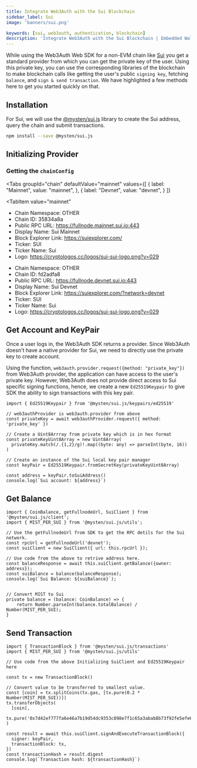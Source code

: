 ```yaml
---
title: Integrate Web3Auth with the Sui Blockchain
sidebar_label: Sui
image: 'banners/sui.png'

keywords: [sui, web3auth, authentication, blockchain]
description: 'Integrate Web3Auth with the Sui Blockchain | Embedded Wallets'
---
```



While using the Web3Auth Web SDK for a non-EVM chain like [Sui](https://sui.io/) you get a standard provider from which you can get the private key of the user. Using this private key, you can use the corresponding libraries of the blockchain to make blockchain calls like getting the user's public `signing key`, fetching `balance`, and `sign & send transaction`. We have highlighted a few methods here to get you started quickly on that.

## Installation

For Sui, we will use the [@mysten/sui.js](https://www.npmjs.com/package/@mysten/sui.js) library to create the Sui address, query the chain and submit transactions.

```bash npm2yarn
npm install --save @mysten/sui.js
```

## Initializing Provider

### Getting the `chainConfig`

<Tabs
 groupId="chain"
 defaultValue="mainnet"
  values={[
    { label: "Mainnet", value: "mainnet", },
    { label: "Devnet", value: "devnet", }
  ]}
>
<TabItem
  value="mainnet"
>

- Chain Namespace: OTHER
- Chain ID: 35834a8a
- Public RPC URL: https://fullnode.mainnet.sui.io:443
- Display Name: Sui Mainnet
- Block Explorer Link: https://suiexplorer.com/
- Ticker: SUI
- Ticker Name: Sui
- Logo: https://cryptologos.cc/logos/sui-sui-logo.png?v=029

</TabItem>

<TabItem value="devnet">

- Chain Namespace: OTHER
- Chain ID: fd2adfa8
- Public RPC URL: https://fullnode.devnet.sui.io:443
- Display Name: Sui Devnet
- Block Explorer Link: https://suiexplorer.com/?network=devnet
- Ticker: SUI
- Ticker Name: Sui
- Logo: https://cryptologos.cc/logos/sui-sui-logo.png?v=029

</TabItem>
</Tabs>

## Get Account and KeyPair

Once a user logs in, the Web3Auth SDK returns a provider. Since Web3Auth doesn't have a native provider for Sui, we need to directly use the private key to create account.

Using the function, `web3auth.provider.request({method: "private_key"})` from Web3Auth provider, the application can have access to the user's private key. However, Web3Auth does not provide direct access to Sui specific signing functions, hence, we create a new `Ed25519Keypair` to give SDK the ability to sign transactions with this key pair.

```tsx
import { Ed25519Keypair } from '@mysten/sui.js/keypairs/ed25519'

// web3authProvider is web3auth.provider from above
const privateKey = await web3authProvider.request({ method: 'private_key' })

// Create a Uint8Arrray from private key which is in hex format
const privateKeyUint8Array = new Uint8Array(
  privateKey.match(/.{1,2}/g)!.map((byte: any) => parseInt(byte, 16))
)

// Create an instance of the Sui local key pair manager
const keyPair = Ed25519Keypair.fromSecretKey(privateKeyUint8Array)

const address = keyPair.toSuiAddress()
console.log(`Sui account: ${address}`)
```

## Get Balance

```tsx
import { CoinBalance, getFullnodeUrl, SuiClient } from '@mysten/sui.js/client';
import { MIST_PER_SUI } from '@mysten/sui.js/utils';

// Use the getFullnodeUrl from SDK to get the RPC detils for the Sui network.
const rpcUrl = getFullnodeUrl('devnet');
const suiClient = new SuiClient({ url: this.rpcUrl });

// Use code from the above to retrive address here.
const balanceResponse = await this.suiClient.getBalance({owner: address});
const suiBalance = balance(balanceResponse);
console.log(`Sui Balance: ${suiBalance}`);


// Convert MIST to Sui
private balance = (balance: CoinBalance) => {
    return Number.parseInt(balance.totalBalance) / Number(MIST_PER_SUI);
}
```

## Send Transaction

```tsx
import { TransactionBlock } from '@mysten/sui.js/transactions'
import { MIST_PER_SUI } from '@mysten/sui.js/utils'

// Use code from the above Initializing SuiClient and Ed25519Keypair here

const tx = new TransactionBlock()

// Convert value to be transferred to smallest value.
const [coin] = tx.splitCoins(tx.gas, [tx.pure(0.2 * Number(MIST_PER_SUI))])
tx.transferObjects(
  [coin],
  tx.pure('0x7d42ef777fa6e46a7b19d54dc9353c898e7f1c65a3abab8b73f92fe5efe6d96d')
)

const result = await this.suiClient.signAndExecuteTransactionBlock({
  signer: keyPair,
  transactionBlock: tx,
})
const transactionHash = result.digest
console.log(`Transaction hash: ${transactionHash}`)
```
